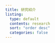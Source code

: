 ```yaml
---
title: 研究紹介
listing:
  type: default
  contents: research
  sort: "order desc"
  categories: false
---
```


